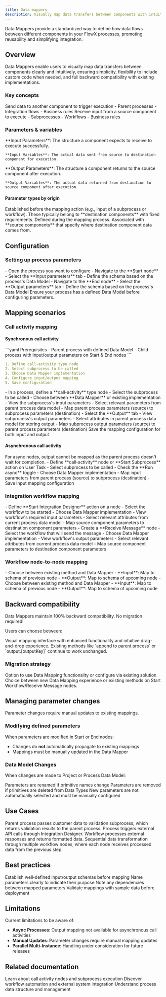 ```yaml
---
title: Data mappers
description: Visually map data transfers between components with intuitive drag-and-drop functionality while maintaining full backward compatibility.
---
```




<Info>
Data Mappers provide a standardized way to define how data flows between different components in your FlowX processes, promoting reusability and simplifying integration.
</Info>

## Overview

Data Mappers enable users to visually map data transfers between components clearly and intuitively, ensuring simplicity, flexibility to include custom code when needed, and full backward compatibility with existing implementations.

### Key concepts

<CardGroup cols={2}>
  <Card title="Source Components" icon="paper-plane">
    Send data to another component to trigger execution
    - Parent processes
    - Integration flows
    - Business rules
  </Card>
  <Card title="Destination Components" icon="bullseye">
    Receive input from a source component to execute
    - Subprocesses
    - Workflows
    - Business rules
  </Card>
</CardGroup>

### Parameters & variables

<Tabs>
  <Tab title="Input Parameters">
    **Input Parameters**: The structure a component expects to receive to execute successfully.
    
    **Input Variables**: The actual data sent from source to destination component for execution.
  </Tab>
  <Tab title="Output Parameters">
    **Output Parameters**: The structure a component returns to the source component after execution.
    
    **Output Variables**: The actual data returned from destination to source component after execution.
  </Tab>
</Tabs>

#### Parameter types by origin

<AccordionGroup>
  <Accordion title="Predefined Parameters">
    Established before the mapping action (e.g., input of a subprocess or workflow). These typically belong to **destination components** with fixed requirements.
  </Accordion>
  <Accordion title="Flexible Parameters">
    Defined during the mapping process. Associated with **source components** that specify where destination component data comes from.
  </Accordion>
</AccordionGroup>

## Configuration

### Setting up process parameters

<Steps>
  <Step title="Configure Input Parameters">
    - Open the process you want to configure
    - Navigate to the **Start node**
    - Select the **Input parameters** tab
    - Define the schema based on the process's Data Model
  </Step>
  <Step title="Configure Output Parameters">
    - Navigate to the **End node**
    - Select the **Output parameters** tab
    - Define the schema based on the process's Data Model
  </Step>
</Steps>

<Warning>
Ensure your process has a defined Data Model before configuring parameters.
</Warning>

## Mapping scenarios

### Call activity mapping

#### Synchronous call activity

<CodeGroup>
```yaml Prerequisites
- Parent process with defined Data Model
- Child process with input/output parameters on Start & End nodes
```

```yaml Configuration Steps
1. Define call-activity type node
2. Select subprocess to be called
3. Choose Data Mapper implementation
4. Configure input/output mapping
5. Save configuration
```
</CodeGroup>

<Steps>
  <Step title="Set Up Call Activity">
    - In a process, define a **call-activity** type node
    - Select the subprocess to be called
    - Choose between **Data Mapper** or existing implementation
  </Step>
  <Step title="Map Input Parameters">
    - View the subprocess's input parameters
    - Select relevant parameters from parent process data model
    - Map parent process parameters (source) to subprocess parameters (destination)
  </Step>
  <Step title="Map Output Parameters">
    - Select the **Output** tab
    - View subprocess's output parameters
    - Select attributes in parent process data model for storing output
    - Map subprocess output parameters (source) to parent process parameters (destination)
  </Step>
  <Step title="Save Configuration">
    Save the mapping configuration for both input and output
  </Step>
</Steps>

#### Asynchronous call activity

<Note>
For async nodes, output cannot be mapped as the parent process doesn't wait for completion.
</Note>

<Steps>
  <Step title="Set Up Async Call Activity">
    - Define **call-activity** node or **Start Subprocess** action on User Task
    - Select subprocess to be called
    - Check the **Run async** toggle
  </Step>
  <Step title="Map Input Only">
    - Choose Data Mapper implementation
    - Map input parameters from parent process (source) to subprocess (destination)
    - Save input mapping configuration
  </Step>
</Steps>

### Integration workflow mapping

<Tabs>
  <Tab title="Starting Workflow">
    <Steps>
      <Step title="Set Up Integration Action">
        - Define **Start Integration Designer** action on a node
        - Select the workflow to be started
        - Choose Data Mapper implementation
      </Step>
      <Step title="Map Input Parameters">
        - View workflow's required input parameters
        - Select relevant attributes from current process data model
        - Map source component parameters to destination component parameters
      </Step>
    </Steps>
  </Tab>
  <Tab title="Receiving Workflow Output">
    <Steps>
      <Step title="Set Up Receive Message">
        - Create a **Receive Message** node
        - Select the workflow that will send the message
        - Choose Data Mapper implementation
      </Step>
      <Step title="Map Output Parameters">
        - View workflow's output parameters
        - Select relevant attributes from current process data model
        - Map source component parameters to destination component parameters
      </Step>
    </Steps>
  </Tab>
</Tabs>

### Workflow node-to-node mapping

<CardGroup cols={2}>
  <Card title="REST Endpoint" icon="globe">
    - Choose between existing method and Data Mapper
    - **Input**: Map to schema of previous node
    - **Output**: Map to schema of upcoming node
  </Card>
  <Card title="Data Persistence" icon="database">
    - Choose between existing method and Data Mapper
    - **Input**: Map to schema of previous node
    - **Output**: Map to schema of upcoming node
  </Card>
</CardGroup>

## Backward compatibility

<Tip>
Data Mappers maintain 100% backward compatibility. No migration required!
</Tip>

Users can choose between:

<Tabs>
  <Tab title="New Data Mapper">
    Visual mapping interface with enhanced functionality and intuitive drag-and-drop experience.
  </Tab>
  <Tab title="Current Implementation">
    Existing methods like `append to parent process` or `output.[outputKey]` continue to work unchanged.
  </Tab>
</Tabs>

### Migration strategy

<AccordionGroup>
  <Accordion title="Start Subprocess">
    Option to use Data Mapping functionality or configure via existing solution.
  </Accordion>
  <Accordion title="Workflows">
    Choice between new Data Mapping experience or existing methods on Start Workflow/Receive Message nodes.
  </Accordion>
</AccordionGroup>

## Managing parameter changes

<Warning>
Parameter changes require manual updates to existing mappings.
</Warning>

### Modifying defined parameters

When parameters are modified in Start or End nodes:
- Changes do **not** automatically propagate to existing mappings
- Mappings must be manually updated in the Data Mapper

### Data Model Changes

When changes are made to Project or Process Data Model:

<CardGroup cols={3}>
  <Card title="Renamed Parameters" icon="pen">
    Parameters are renamed if primitive names change
  </Card>
  <Card title="Removed Parameters" icon="trash">
    Parameters are removed if primitives are deleted from Data Types
  </Card>
  <Card title="New Parameters" icon="plus">
    New parameters are not automatically selected and must be manually configured
  </Card>
</CardGroup>

## Use Cases

<AccordionGroup>
  <Accordion title="Process-to-Subprocess Communication">
    Parent process passes customer data to validation subprocess, which returns validation results to the parent process.
  </Accordion>
  <Accordion title="Process-to-Integration Workflow">
    Process triggers external API calls through Integration Designer. Workflow processes external responses and returns formatted data.
  </Accordion>
  <Accordion title="Multi-Step Workflow Processing">
    Sequential data transformation through multiple workflow nodes, where each node receives processed data from the previous step.
  </Accordion>
</AccordionGroup>

## Best practices

<CardGroup cols={2}>
  <Card title="Define Clear Schemas" icon="sitemap">
    Establish well-defined input/output schemas before mapping
  </Card>
  <Card title="Use Descriptive Names" icon="tag">
    Name parameters clearly to indicate their purpose
  </Card>
  <Card title="Document Dependencies" icon="link">
    Note any dependencies between mapped parameters
  </Card>
  <Card title="Test Mappings" icon="flask">
    Validate mappings with sample data before deployment
  </Card>
</CardGroup>

## Limitations

<Warning>
Current limitations to be aware of:
</Warning>

- **Async Processes**: Output mapping not available for asynchronous call activities
- **Manual Updates**: Parameter changes require manual mapping updates  
- **Parallel Multi-Instance**: Handling under consideration for future releases

## Related documentation

<CardGroup cols={3}>
  <Card title="Call Activity Node" icon="arrow-right" href="/building-blocks/node/call-subprocess-tasks/call-activity-node">
    Learn about call activity nodes and subprocess execution
  </Card>
  <Card title="Integration Designer" icon="puzzle-piece" href="/platform-deep-dive/integrations/integration-designer">
    Discover workflow automation and external system integration
  </Card>
  <Card title="Data Model" icon="database" href="/building-blocks/process/data-model">
    Understand process data structure and management
  </Card>
</CardGroup>
